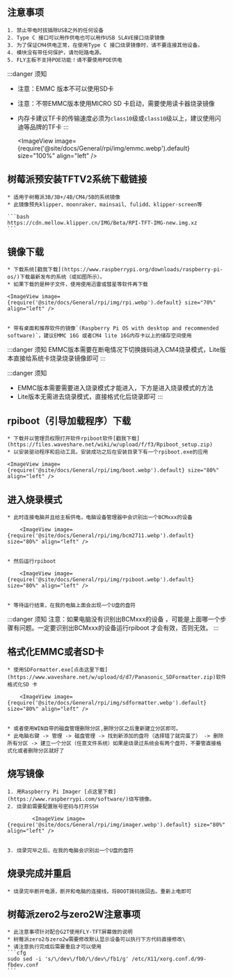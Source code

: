





## 注意事项

    1. 禁止带电时拔插除USB之外的任何设备
    2. Type C 接口可以用作供电也可以用作USB SLAVE接口烧录镜像
    3. 为了保证CM4供电正常，在使用Type C 接口烧录镜像时，请不要连接其他设备。
    4. 模块没有带任何保护，请勿短路电源。
    5. FLY主板不支持POE功能！请不要使用POE供电

:::danger 须知
* 注意：EMMC 版本不可以使用SD卡
* 注意：不带EMMC版本使用MICRO SD 卡启动，需要使用读卡器烧录镜像
* 内存卡建议TF卡的传输速度必须为`class10`级或`class10`级以上，建议使用闪迪等品牌的TF卡
:::

    <ImageView image={require('@site/docs/General/rpi/img/emmc.webp').default} size="100%" align="left" />

## 树莓派预安装TFTV2系统下载链接

    * 适用于树莓派3B/3B+/4B/CM4/5B的系统镜像
    * 此镜像预先klipper、moonraker、mainsail、fulidd、klipper-screen等

    ```bash
    https://cdn.mellow.klipper.cn/IMG/Beta/RPI-TFT-IMG-new.img.xz
    ```

## 镜像下载

    * 下载系统[戳我下载](https://www.raspberrypi.org/downloads/raspberry-pi-os/)下载最新发布的系统（或如图所示）。
    * 如果下载的是种子文件，使用使用迅雷或彗星等软件再下载

    <ImageView image={require('@site/docs/General/rpi/img/rpi.webp').default} size="70%" align="left" />


    * 带有桌面和推荐软件的镜像`(Raspberry Pi OS with desktop and recommended software)`，建议EMMC 16G 或者CM4 lite 16G内存卡以上的储存空间使用

:::danger 须知
EMMC版本需要在断电情况下切换拨码进入CM4烧录模式，Lite版本直接给系统卡烧录烧录镜像即可
:::

:::danger 须知
* EMMC版本需要需要进入烧录模式才能进入，下方是进入烧录模式的方法
* Lite版本无需进去烧录模式，直接格式化后烧录即可
:::

## rpiboot（引导加载程序）下载

    * 下载并以管理员权限打开软件rpiboot软件[戳我下载](https://files.waveshare.net/wiki/w/upload/f/f3/Rpiboot_setup.zip)
    * 以安装驱动程序和启动工具。安装成功之后在安装目录下有一个rpiboot.exe的应用

    <ImageView image={require('@site/docs/General/rpi/img/boot.webp').default} size="80%" align="left" />

## 进入烧录模式

    * 此时连接电脑并且给主板供电，电脑设备管理器中会识别出一个BCMxxx的设备

        <ImageView image={require('@site/docs/General/rpi/img/bcm2711.webp').default} size="80%" align="left" />


    * 然后运行rpiboot

        <ImageView image={require('@site/docs/General/rpi/img/rpiboot.webp').default} size="80%" align="left" />


    * 等待运行结束，在我的电脑上面会出现一个U盘的盘符

:::danger 须知
注意：如果电脑没有识别出BCMxxx的设备 ，可能是上面哪一个步骤有问题。一定要识别出BCMxxx的设备运行rpiboot 才会有效，否则无效。
:::


## 格式化EMMC或者SD卡

    * 使用SDFormatter.exe[点击这里下载](https://www.waveshare.net/w/upload/d/d7/Panasonic_SDFormatter.zip)软件格式化SD 卡

        <ImageView image={require('@site/docs/General/rpi/img/sdformatter.webp').default} size="80%" align="left" />


    * 或者使用WIN自带的磁盘管理删除分区,删除分区之后重新建立分区即可。
    * 此电脑右键 -> 管理 -> 磁盘管理 -> 找到新添加的盘符（选择错了就完蛋了） -> 删除所有分区 -> 建立一个分区（任意文件系统）如果是烧录过系统会有两个盘符，不要管直接格式化或者删除分区就好了

## 烧写镜像

    1. 用Raspberry Pi Imager [点这里下载](https://www.raspberrypi.com/software/)烧写镜像。
    2. 烧录前需要配置账号密码与打开SSH

            <ImageView image={require('@site/docs/General/rpi/img/imager.webp').default} size="80%" align="left" />


    3. 烧录完毕之后，在我的电脑会识别出一个U盘的盘符

## 烧录完成并重启

    * 烧录完毕断开电源，断开和电脑的连接线，将BOOT拨码拨回去。重新上电即可

## 树莓派zero2与zero2W注意事项

    * 此注意事项针对配合G2T使用FLY-TFT屏幕做的说明
    * 树莓派zero2与zero2w需要修改默认显示设备可以执行下方代码直接修改\
    * 请注意执行完成后需要重启才可以使用
    ```cfg
    sudo sed -i 's/\/dev\/fb0/\/dev\/fb1/g' /etc/X11/xorg.conf.d/99-fbdev.conf
    ```